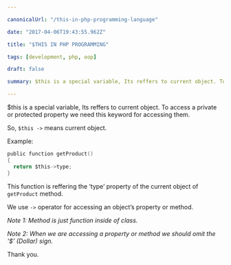 ```yaml
---

canonicalUrl: "/this-in-php-programming-language"

date: "2017-04-06T19:43:55.962Z"

title: "$THIS IN PHP PROGRAMMING"

tags: [development, php, oop]

draft: false

summary: $this is a special variable, Its reffers to current object. To access a private or protected property we need this keyword for accessing them. So, `$this ->` means current object.

---
```




$this is a special variable, Its reffers to current object. To access a private or protected property we need this keyword for accessing them.

So, `$this ->` means current object.

Example:

```c
public function getProduct()
{
  return $this->type;
}
```



This function is reffering the ‘type’ property of the current object of `getProduct` method.



We use `->` operator for accessing an object’s property or method.

*Note 1: Method is just function inside of class.*

*Note 2: When we are accessing a property or method we should omit the ‘$’ (Dollar) sign.*



Thank you.